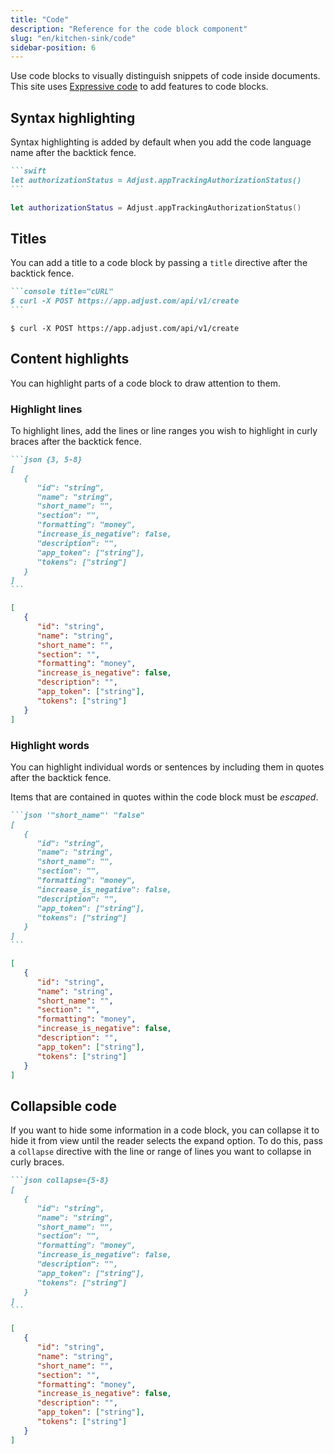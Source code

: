 ```yaml
---
title: "Code"
description: "Reference for the code block component"
slug: "en/kitchen-sink/code"
sidebar-position: 6
---
```


Use code blocks to visually distinguish snippets of code inside documents. This site uses [Expressive code](https://github.com/expressive-code/expressive-code/) to add features to code blocks.

## Syntax highlighting

Syntax highlighting is added by default when you add the code language name after the backtick fence.

````markdown "swift"
```swift
let authorizationStatus = Adjust.appTrackingAuthorizationStatus()
```
````

```swift
let authorizationStatus = Adjust.appTrackingAuthorizationStatus()
```

## Titles

You can add a title to a code block by passing a `title` directive after the backtick fence.

````markdown 'title="cURL"'
```console title="cURL"
$ curl -X POST https://app.adjust.com/api/v1/create
```
````

```console title="cURL"
$ curl -X POST https://app.adjust.com/api/v1/create
```

## Content highlights

You can highlight parts of a code block to draw attention to them.

### Highlight lines

To highlight lines, add the lines or line ranges you wish to highlight in curly braces after the backtick fence.

````markdown "{3, 5-8}"
```json {3, 5-8}
[
   {
      "id": "string",
      "name": "string",
      "short_name": "",
      "section": "",
      "formatting": "money",
      "increase_is_negative": false,
      "description": "",
      "app_token": ["string"],
      "tokens": ["string"]
   }
]
```
````

```json {3, 5-8}
[
   {
      "id": "string",
      "name": "string",
      "short_name": "",
      "section": "",
      "formatting": "money",
      "increase_is_negative": false,
      "description": "",
      "app_token": ["string"],
      "tokens": ["string"]
   }
]
```

### Highlight words

You can highlight individual words or sentences by including them in quotes after the backtick fence.

<Callout type="important">

Items that are contained in quotes within the code block must be *escaped*.

</Callout>

````markdown "'\"short_name\"'" '"false"'
```json '"short_name"' "false"
[
   {
      "id": "string",
      "name": "string",
      "short_name": "",
      "section": "",
      "formatting": "money",
      "increase_is_negative": false,
      "description": "",
      "app_token": ["string"],
      "tokens": ["string"]
   }
]
```
````

```json '"short_name"' "false"
[
   {
      "id": "string",
      "name": "string",
      "short_name": "",
      "section": "",
      "formatting": "money",
      "increase_is_negative": false,
      "description": "",
      "app_token": ["string"],
      "tokens": ["string"]
   }
]
```

## Collapsible code

If you want to hide some information in a code block, you can collapse it to hide it from view until the reader selects the expand option. To do this, pass a `collapse` directive with the line or range of lines you want to collapse in curly braces.

````markdown "collapse={5-8}"
```json collapse={5-8}
[
   {
      "id": "string",
      "name": "string",
      "short_name": "",
      "section": "",
      "formatting": "money",
      "increase_is_negative": false,
      "description": "",
      "app_token": ["string"],
      "tokens": ["string"]
   }
]
```
````

```json collapse={5-8}
[
   {
      "id": "string",
      "name": "string",
      "short_name": "",
      "section": "",
      "formatting": "money",
      "increase_is_negative": false,
      "description": "",
      "app_token": ["string"],
      "tokens": ["string"]
   }
]
```
